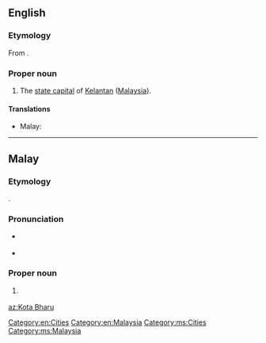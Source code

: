==English==
{{wikipedia}}

===Etymology===
From {{etyl|ms|en}} {{m|ms|Kota Bharu}}.

===Proper noun===
{{en-proper noun}}

# The [[state capital]] of [[Kelantan]] ([[Malaysia]]).

====Translations====
{{trans-top|capital of Kelantan}}
* Malay: {{t|ms|Kota Bharu}}
{{trans-mid}}
{{trans-bottom}}

[[Category:en:Cities]]
[[Category:en:Malaysia]]

----

==Malay==
{{wikipedia|lang=ms}}

===Etymology===
{{compound|kota|gloss1=town, fort|bharu|gloss2=new|lang=ms}}.

===Pronunciation===
* {{a|Johor-Selangor}} {{IPA|/kotə baru/|lang=ms}}
* {{a|Riau-Lingga}} {{IPA|/kota baru/|lang=ms}}

===Proper noun===
{{head|ms|proper noun}}

# {{l|en|Kota Bharu}} {{qualifier|capital of Kelantan}}

[[Category:ms:Cities]]
[[Category:ms:Malaysia]]

[[az:Kota Bharu]]